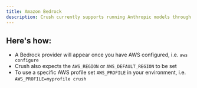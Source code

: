 ```yaml
---
title: Amazon Bedrock
description: Crush currently supports running Anthropic models through Bedrock, with caching disabled.
---
```


## Here's how:

* A Bedrock provider will appear once you have AWS configured, i.e. `aws configure`
* Crush also expects the `AWS_REGION` or `AWS_DEFAULT_REGION` to be set
* To use a specific AWS profile set `AWS_PROFILE` in your environment, i.e. `AWS_PROFILE=myprofile crush`

